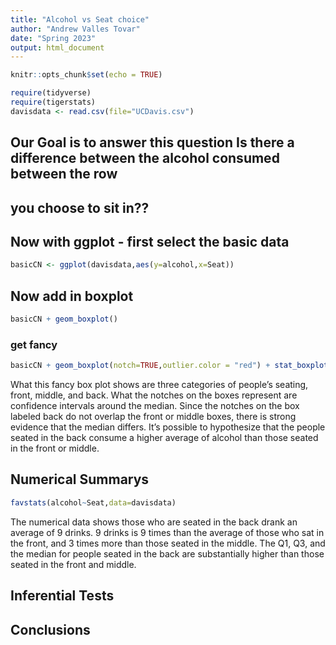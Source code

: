 ```yaml
---
title: "Alcohol vs Seat choice"
author: "Andrew Valles Tovar"
date: "Spring 2023"
output: html_document
---
```


```r
knitr::opts_chunk$set(echo = TRUE)
```

```r
require(tidyverse)
require(tigerstats)
davisdata <- read.csv(file="UCDavis.csv")
```
## Our Goal is to answer this question Is there a difference between the alcohol consumed between the row
## you choose to sit in??

## Now with ggplot - first select the basic data

```r
basicCN <- ggplot(davisdata,aes(y=alcohol,x=Seat))
```
## Now add in boxplot

```r
basicCN + geom_boxplot()
```
  
  
### get fancy  

```r
basicCN + geom_boxplot(notch=TRUE,outlier.color = "red") + stat_boxplot(geom ='errorbar') + labs(title="Fancy notch boxplot \n with 2 lines")
```

What this fancy box plot shows are three categories of people's seating, front, middle, and back. What the notches on the boxes represent are confidence intervals around the median. Since the notches on the box labeled back do not overlap the front or middle boxes, there is strong evidence that the median differs. It's possible to hypothesize that the people seated in the back consume a higher average of alcohol than those seated in the front or middle.

## Numerical Summarys 
```r
favstats(alcohol~Seat,data=davisdata)
```

The numerical data shows those who are seated in the back drank an average of 9 drinks. 9 drinks is 9 times than the average of those who sat in the front, and 3 times more than those seated in the middle. The Q1, Q3, and the median for people seated in the back are substantially higher than those seated in the front and middle.

## Inferential Tests

## Conclusions


